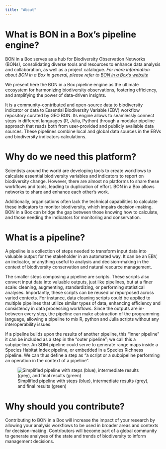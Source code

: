 ```yaml
---
title: "About"
---
```


# What is BON in a Box's pipeline engine?



BON in a Box serves as a hub for Biodiversity Observation Networks (BONs), consolidating diverse tools and resources to enhance data analysis and collaboration, as well as a project catalogue. _For more information about BON in a Box in general, please refer to [BON in a Box's website](https://boninabox.geobon.org/about)_

We present here the BON in a Box pipeline engine as the ultimate ecosystem for harmonizing biodiversity observations, fostering efficiency, and amplifying the power of data-driven insights.

It is a community-contributed and open-source data to biodiversity indicator or data to Essential Biodiversity Variable (EBV) workflow repository curated by GEO BON. Its engine allows to seamlessly connect steps in different languages (R, Julia, Python) through a modular pipeline approach that reads both from user-provided and publicly available data sources. These pipelines combine local and global data sources in the EBVs and biodiversity indicators calculations.

# Why do we need this platform?

Scientists around the world are developing tools to create workflows to calculate essential biodiversity variables and indicators to report on biodiversity change. However, there are almost no platforms to share these workflows and tools, leading to duplication of effort. BON in a Box allows networks to share and enhance each other's work.

Additionally, organisations often lack the technical capabilities to calculate these indicators to monitor biodiversity, which impairs decision-making. BON in a Box can bridge the gap between those knowing how to calculate, and those needing the indicators for monitoring and conservation.

# What is a pipeline?

A pipeline is a collection of steps needed to transform input data into valuable output for the stakeholder in an automated way. It can be an EBV, an indicator, or anything useful to analysis and decision-making in the context of biodiversity conservation and natural resource management.

The smaller steps composing a pipeline are scripts. These scripts also convert input data into valuable outputs, just like pipelines, but at a finer scale: cleaning, augmenting, standardizing, or performing statistical analyses. Importantly, these scripts can be reused or repurposed across varied contexts. For instance, data cleaning scripts could be applied to multiple pipelines that utilize similar types of data, enhancing efficiency and consistency in data processing workflows. Since the outputs are in-between every step, the pipeline can make abstraction of the programming language, allowing a pipeline to mix R, python and Julia scripts without any interoperability issues.

If a pipeline builds upon the results of another pipeline, this “inner pipeline” it can be included as a step in the “outer pipeline”; we call this a subpipeline. An SDM pipeline could serve to generate range maps inside a Species Habitat Index pipeline, or embedded in a Species Richness pipeline. We can thus define a step as “a script or a subpipeline performing an operation in the context of a pipeline”.

![Simplified pipeline with steps (blue), intermediate results (grey), and final results (green)](pipeline.png)

# Why should you contribute?

Contributing to BON in a Box will increase the impact of your research by allowing your analysis workflows to be used in broader areas and contexts for decision-making. Contributors will become part of a global community to generate analyses of the state and trends of biodiversity to inform management decisions.

